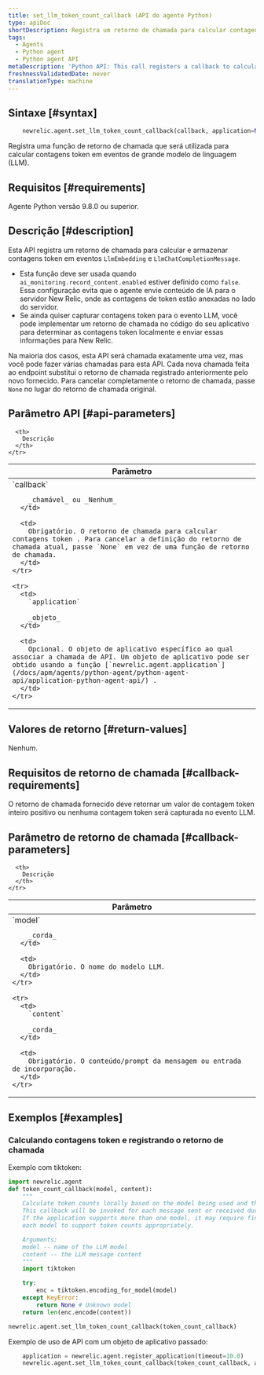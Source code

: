 ```yaml
---
title: set_llm_token_count_callback (API do agente Python)
type: apiDoc
shortDescription: Registra um retorno de chamada para calcular contagens token LLM
tags:
  - Agents
  - Python agent
  - Python agent API
metaDescription: 'Python API: This call registers a callback to calculate LLM token counts'
freshnessValidatedDate: never
translationType: machine
---
```


## Sintaxe [#syntax]

```py
    newrelic.agent.set_llm_token_count_callback(callback, application=None)
```

Registra uma função de retorno de chamada que será utilizada para calcular contagens token em eventos de grande modelo de linguagem (LLM).

## Requisitos [#requirements]

Agente Python versão 9.8.0 ou superior.

## Descrição [#description]

Esta API registra um retorno de chamada para calcular e armazenar contagens token em eventos `LlmEmbedding` e `LlmChatCompletionMessage`.

* Esta função deve ser usada quando `ai_monitoring.record_content.enabled` estiver definido como `false`. Essa configuração evita que o agente envie conteúdo de IA para o servidor New Relic, onde as contagens de token estão anexadas no lado do servidor.
* Se ainda quiser capturar contagens token para o evento LLM, você pode implementar um retorno de chamada no código do seu aplicativo para determinar as contagens token localmente e enviar essas informações para New Relic.

Na maioria dos casos, esta API será chamada exatamente uma vez, mas você pode fazer várias chamadas para esta API. Cada nova chamada feita ao endpoint substitui o retorno de chamada registrado anteriormente pelo novo fornecido. Para cancelar completamente o retorno de chamada, passe `None` no lugar do retorno de chamada original.

## Parâmetro API [#api-parameters]

<table>
  <thead>
    <tr>
      <th width="25%">
        Parâmetro
      </th>

      <th>
        Descrição
      </th>
    </tr>
  </thead>

  <tbody>
    <tr>
      <td>
        `callback`

        _chamável_ ou _Nenhum_
      </td>

      <td>
        Obrigatório. O retorno de chamada para calcular contagens token . Para cancelar a definição do retorno de chamada atual, passe `None` em vez de uma função de retorno de chamada.
      </td>
    </tr>

    <tr>
      <td>
        `application`

        _objeto_
      </td>

      <td>
        Opcional. O objeto de aplicativo específico ao qual associar a chamada de API. Um objeto de aplicativo pode ser obtido usando a função [`newrelic.agent.application`](/docs/apm/agents/python-agent/python-agent-api/application-python-agent-api/) .
      </td>
    </tr>
  </tbody>
</table>

## Valores de retorno [#return-values]

Nenhum.

## Requisitos de retorno de chamada [#callback-requirements]

O retorno de chamada fornecido deve retornar um valor de contagem token inteiro positivo ou nenhuma contagem token será capturada no evento LLM.

## Parâmetro de retorno de chamada [#callback-parameters]

<table>
  <thead>
    <tr>
      <th width="25%">
        Parâmetro
      </th>

      <th>
        Descrição
      </th>
    </tr>
  </thead>

  <tbody>
    <tr>
      <td>
        `model`

        _corda_
      </td>

      <td>
        Obrigatório. O nome do modelo LLM.
      </td>
    </tr>

    <tr>
      <td>
        `content`

        _corda_
      </td>

      <td>
        Obrigatório. O conteúdo/prompt da mensagem ou entrada de incorporação.
      </td>
    </tr>
  </tbody>
</table>

## Exemplos [#examples]

### Calculando contagens token e registrando o retorno de chamada

Exemplo com tiktoken:

```py
import newrelic.agent
def token_count_callback(model, content):
    """
    Calculate token counts locally based on the model being used and the content.
    This callback will be invoked for each message sent or received during a LLM call.
    If the application supports more than one model, it may require finding libraries for
    each model to support token counts appropriately.

    Arguments:
    model -- name of the LLM model
    content -- the LLM message content
    """
    import tiktoken

    try:
        enc = tiktoken.encoding_for_model(model)
    except KeyError:
        return None # Unknown model
    return len(enc.encode(content))

newrelic.agent.set_llm_token_count_callback(token_count_callback)
```

Exemplo de uso de API com um objeto de aplicativo passado:

```py
    application = newrelic.agent.register_application(timeout=10.0)
    newrelic.agent.set_llm_token_count_callback(token_count_callback, application)
```
